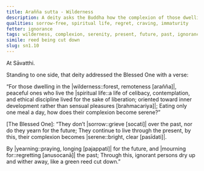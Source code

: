 ```yaml
---
title: Arañña sutta - Wilderness
description: A deity asks the Buddha how the complexion of those dwelling in the wilderness and living the spiritual life becomes serene.
qualities: sorrow-free, spiritual life, regret, craving, immaturity
fetter: ignorance
tags: wilderness, complexion, serenity, present, future, past, ignorance, sn, sn1-11, sn1
simile: reed being cut down
slug: sn1.10
---
```


At Sāvatthi.

Standing to one side, that deity addressed the Blessed One with a verse:

“For those dwelling in the |wilderness::forest, remoteness [arañña]|,
peaceful ones who live the |spiritual life::a life of celibacy, contemplation, and ethical discipline lived for the sake of liberation; oriented toward inner development rather than sensual pleasures [brahmacariya]|;
Eating only one meal a day,
how does their complexion become serene?”

[The Blessed One]: “They don’t |sorrow::grieve [socati]| over the past,
nor do they yearn for the future;
They continue to live through the present,
by this, their complexion becomes |serene::bright, clear [pasīdati]|.

By |yearning::praying, longing [pajappati]| for the future,
and |mourning for::regretting [anusocanā]| the past;
Through this, ignorant persons dry up and wither away,
like a green reed cut down.”